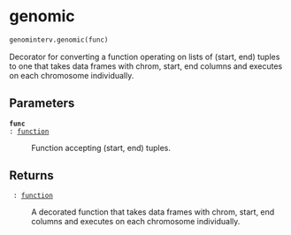 # genomic { #genominterv.genomic }

```python
genominterv.genomic(func)
```

Decorator for converting a function operating on lists of (start, end) tuples to one
that takes data frames with chrom, start, end columns and executes on each
chromosome individually.

## Parameters {.doc-section .doc-section-parameters}

<code>[**func**]{.parameter-name} [:]{.parameter-annotation-sep} [[function](`function`)]{.parameter-annotation}</code>

:   Function accepting (start, end) tuples.

## Returns {.doc-section .doc-section-returns}

<code>[]{.parameter-name} [:]{.parameter-annotation-sep} [[function](`function`)]{.parameter-annotation}</code>

:   A decorated function that takes data frames with chrom, start, end columns and executes on each chromosome individually.
